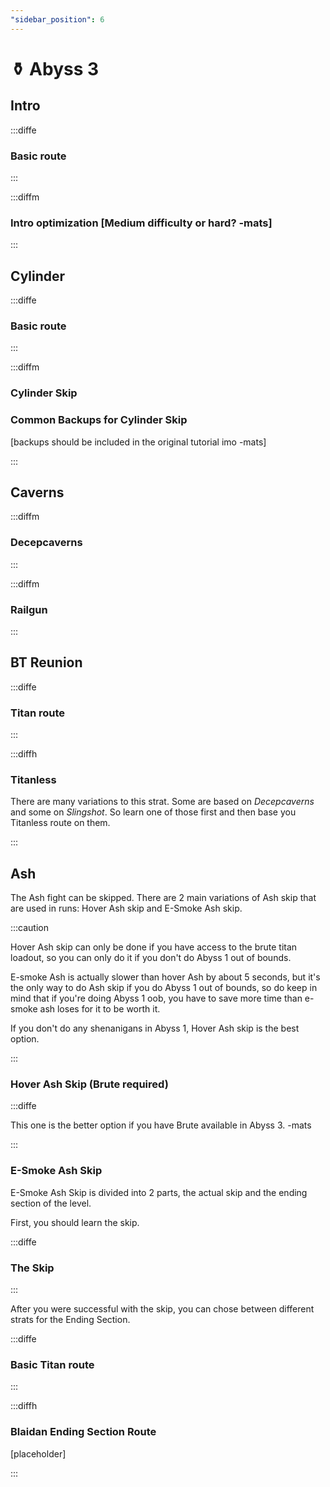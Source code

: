 ```yaml
---
"sidebar_position": 6
---
```



# ⚱️ Abyss 3

## Intro

:::diffe

### Basic route

<YouTube youTubeId="YfFtMsyZyW4"/>

:::


:::diffm

### Intro optimization [Medium difficulty or hard? -mats]

:::


## Cylinder

:::diffe

### Basic route

<YouTube youTubeId="n3aKuVumDB0"/>

:::

:::diffm

### Cylinder Skip

<YouTube youTubeId="-7bOC9pJIQs"/>

### Common Backups for Cylinder Skip

<YouTube youTubeId="LSKITtLA3wE"/>

[backups should be included in the original tutorial imo -mats]

:::


## Caverns

:::diffm

### Decepcaverns

<YouTube youTubeId="AzWanPtJdKc"/>

:::

:::diffm

### Railgun

:::

## BT Reunion

:::diffe

### Titan route

<YouTube youTubeId="r3C02ltoG3E"/>

:::

:::diffh

### Titanless

There are many variations to this strat. Some are based on *Decepcaverns* and some on *Slingshot*. So learn one of those first and then base you Titanless route on them. 

:::

## Ash



The Ash fight can be skipped. There are 2 main variations of Ash skip that are used in runs: Hover Ash skip and E-Smoke Ash skip.

:::caution

 Hover Ash skip can only be done if you have access to the brute titan loadout, so you can only do it if you don't do Abyss 1 out of bounds.

E-smoke Ash is actually slower than hover Ash by about 5 seconds, but it's the only way to do Ash skip if you do Abyss 1 out of bounds, so do keep in mind that if you're doing Abyss 1 oob, you have to save more time than e-smoke ash loses for it to be worth it.

If you don't do any shenanigans in Abyss 1, Hover Ash skip is the best option. 

:::


### Hover Ash Skip (Brute required)

:::diffe

<YouTube youTubeId="GQUotLtAwro" />

This one is the better option if you have Brute available in Abyss 3. -mats

:::

### E-Smoke Ash Skip

E-Smoke Ash Skip is divided into 2 parts, the actual skip and the ending section of the level. 

First, you should learn the skip.

:::diffe

### The Skip

<YouTube youTubeId="KleWZzDG14E" />

:::

After you were successful with the skip, you can chose between different strats for the Ending Section. 

:::diffe

### Basic Titan route

:::

:::diffh

### Blaidan Ending Section Route

<YouTube youTubeId="jP5AbAr3c80"/>
[placeholder]

:::

